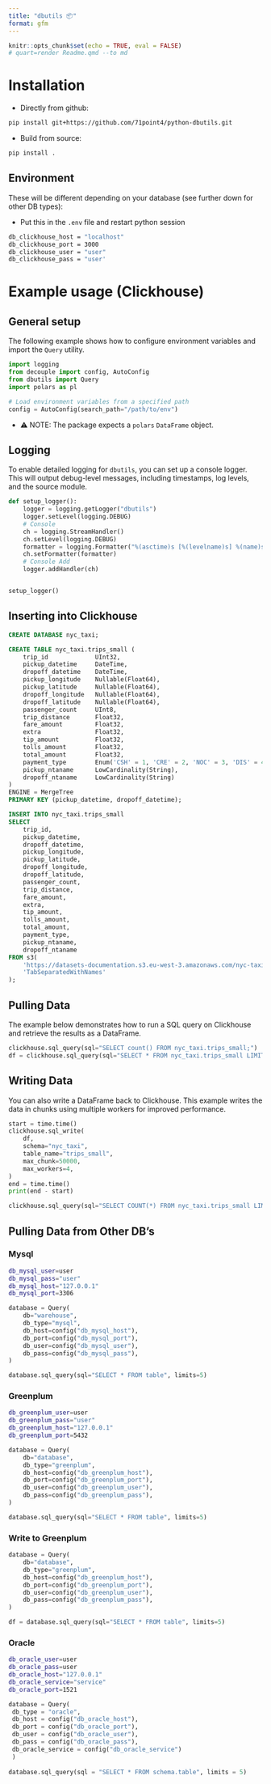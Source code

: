 ```yaml
---
title: "dbutils 📦"
format: gfm
---
```


```r
knitr::opts_chunk$set(echo = TRUE, eval = FALSE)
# quart=render Readme.qmd --to md
```

# Installation

* Directly from github:
```bash
pip install git+https://github.com/71point4/python-dbutils.git
```

* Build from source:
```bash
pip install .
```

## Environment

These will be different depending on your database (see further down for other DB types):

* Put this in the `.env` file and restart python session

```bash
db_clickhouse_host = "localhost"
db_clickhouse_port = 3000
db_clickhouse_user = "user"
db_clickhouse_pass = "user'
```

# Example usage (Clickhouse)

## General setup

The following example shows how to configure environment variables and import the `Query` utility.

```python
import logging
from decouple import config, AutoConfig
from dbutils import Query
import polars as pl

# Load environment variables from a specified path
config = AutoConfig(search_path="/path/to/env")
```

* ⚠️ NOTE: The package expects a `polars` `DataFrame` object.

## Logging

To enable detailed logging for `dbutils`, you can set up a console logger. This will output debug-level messages, including timestamps, log levels, and the source module.

```python
def setup_logger():
    logger = logging.getLogger("dbutils")
    logger.setLevel(logging.DEBUG)
    # Console
    ch = logging.StreamHandler()
    ch.setLevel(logging.DEBUG)
    formatter = logging.Formatter("%(asctime)s [%(levelname)s] %(name)s: %(message)s")
    ch.setFormatter(formatter)
    # Console Add
    logger.addHandler(ch)


setup_logger()
```


## Inserting into Clickhouse

```sql

CREATE DATABASE nyc_taxi;

CREATE TABLE nyc_taxi.trips_small (
    trip_id             UInt32,
    pickup_datetime     DateTime,
    dropoff_datetime    DateTime,
    pickup_longitude    Nullable(Float64),
    pickup_latitude     Nullable(Float64),
    dropoff_longitude   Nullable(Float64),
    dropoff_latitude    Nullable(Float64),
    passenger_count     UInt8,
    trip_distance       Float32,
    fare_amount         Float32,
    extra               Float32,
    tip_amount          Float32,
    tolls_amount        Float32,
    total_amount        Float32,
    payment_type        Enum('CSH' = 1, 'CRE' = 2, 'NOC' = 3, 'DIS' = 4, 'UNK' = 5),
    pickup_ntaname      LowCardinality(String),
    dropoff_ntaname     LowCardinality(String)
)
ENGINE = MergeTree
PRIMARY KEY (pickup_datetime, dropoff_datetime);
```

```sql
INSERT INTO nyc_taxi.trips_small
SELECT
    trip_id,
    pickup_datetime,
    dropoff_datetime,
    pickup_longitude,
    pickup_latitude,
    dropoff_longitude,
    dropoff_latitude,
    passenger_count,
    trip_distance,
    fare_amount,
    extra,
    tip_amount,
    tolls_amount,
    total_amount,
    payment_type,
    pickup_ntaname,
    dropoff_ntaname
FROM s3(
    'https://datasets-documentation.s3.eu-west-3.amazonaws.com/nyc-taxi/trips_{0..2}.gz',
    'TabSeparatedWithNames'
);
```

## Pulling Data

The example below demonstrates how to run a SQL query on Clickhouse and retrieve the results as a DataFrame.

```python
clickhouse.sql_query(sql="SELECT count() FROM nyc_taxi.trips_small;")
df = clickhouse.sql_query(sql="SELECT * FROM nyc_taxi.trips_small LIMIT 1e5;")
```

## Writing Data

You can also write a DataFrame back to Clickhouse. This example writes the data in chunks using multiple workers for improved performance.

```python
start = time.time()
clickhouse.sql_write(
    df,
    schema="nyc_taxi",
    table_name="trips_small",
    max_chunk=50000,
    max_workers=4,
)
end = time.time()
print(end - start)

clickhouse.sql_query(sql="SELECT COUNT(*) FROM nyc_taxi.trips_small LIMIT 1e6;")
```


## Pulling Data from Other DB's

### Mysql

```bash
db_mysql_user=user
db_mysql_pass="user"
db_mysql_host="127.0.0.1"
db_mysql_port=3306
```

```python
database = Query(
    db="warehouse",
    db_type="mysql",
    db_host=config("db_mysql_host"),
    db_port=config("db_mysql_port"),
    db_user=config("db_mysql_user"),
    db_pass=config("db_mysql_pass"),
)

database.sql_query(sql="SELECT * FROM table", limits=5)

```

### Greenplum

```bash
db_greenplum_user=user
db_greenplum_pass="user"
db_greenplum_host="127.0.0.1"
db_greenplum_port=5432
```

```python
database = Query(
    db="database",
    db_type="greenplum",
    db_host=config("db_greenplum_host"),
    db_port=config("db_greenplum_port"),
    db_user=config("db_greenplum_user"),
    db_pass=config("db_greenplum_pass"),
)

database.sql_query(sql="SELECT * FROM table", limits=5)

```


### Write to Greenplum

```python
database = Query(
    db="database",
    db_type="greenplum",
    db_host=config("db_greenplum_host"),
    db_port=config("db_greenplum_port"),
    db_user=config("db_greenplum_user"),
    db_pass=config("db_greenplum_pass"),
)

df = database.sql_query(sql="SELECT * FROM table", limits=5)

```

### Oracle

```bash
db_oracle_user=user
db_oracle_pass=user
db_oracle_host="127.0.0.1"
db_oracle_service="service"
db_oracle_port=1521
```

```python
database = Query(
 db_type = "oracle",
 db_host = config("db_oracle_host"), 
 db_port = config("db_oracle_port"),
 db_user = config("db_oracle_user"),
 db_pass = config("db_oracle_pass"),
 db_oracle_service = config("db_oracle_service")
 )
  
database.sql_query(sql = "SELECT * FROM schema.table", limits = 5)
```
